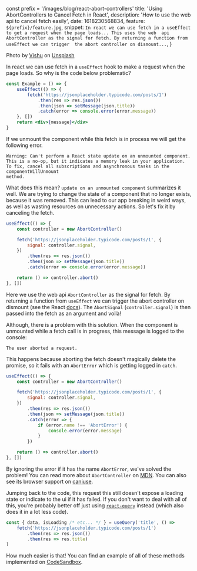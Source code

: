const prefix = '/images/blog/react-abort-controllers'
    title: 'Using AbortControllers to Cancel Fetch in React',
    description: 'How to use the web api to cancel fetch easily',
    date: 1618230568834,
    feature: `${prefix}/feature.jpg`,
    snippet: `In react we can use fetch in a useEffect to get a request when the page loads... This uses the web 
    api AbortController as the signal for fetch. By returning a function from useEffect we can trigger 
    the abort controller on dismount...`,
}

Photo by [Vishu](https://unsplash.com/@vishujoo?utm_source=unsplash&utm_medium=referral&utm_content=creditCopyText) on [Unsplash](https://unsplash.com/s/photos/jet?utm_source=unsplash&utm_medium=referral&utm_content=creditCopyText)

<Divider />

In react we can use fetch in a `useEffect` hook to make a request when the page loads. So why is the code below problematic?

```jsx
const Example = () => {
    useEffect(() => {
        fetch('https://jsonplaceholder.typicode.com/posts/1')
            .then(res => res.json())
            .then(json => setMessage(json.title))
            .catch(error => console.error(error.message))
    }, [])
    return <div>{message}</div>
}
```

If we unmount the component while this fetch is in process we will get the following error.

```
Warning: Can't perform a React state update on an unmounted component.
This is a no-op, but it indicates a memory leak in your application.
To fix, cancel all subscriptions and asynchronous tasks in the componentWillUnmount
method.
```

What does this mean? `update on an unmounted component` summarizes it well. We are trying to change
the state of a component that no longer exists, because it was removed. This can lead to our app
breaking in weird ways, as well as wasting resources on unnecessary actions.
So let's fix it by canceling the fetch.

```jsx
useEffect(() => {
    const controller = new AbortController()

    fetch('https://jsonplaceholder.typicode.com/posts/1', {
        signal: controller.signal,
    })
        .then(res => res.json())
        .then(json => setMessage(json.title))
        .catch(error => console.error(error.message))

    return () => controller.abort()
}, [])
```

Here we use the web api `AbortController` as the signal for fetch. By returning a function from `useEffect` we
can trigger the abort controller on dismount (see the React [docs](https://reactjs.org/docs/hooks-effect.html#example-using-hooks-1)).
The `AbortSignal` (`controller.signal`) is then passed into the fetch as an argument and voilà!

Although, there is a problem with this solution. When the component is unmounted while a fetch call is in progress, this
message is logged to the console:

```
The user aborted a request.
```

This happens because aborting the fetch doesn't magically delete the promise, so it fails with an
`AbortError` which is getting logged in `catch`.

```jsx
useEffect(() => {
    const controller = new AbortController()

    fetch('https://jsonplaceholder.typicode.com/posts/1', {
        signal: controller.signal,
    })
        .then(res => res.json())
        .then(json => setMessage(json.title))
        .catch(error => {
            if (error.name !== 'AbortError') {
                console.error(error.message)
            }
        })

    return () => controller.abort()
}, [])
```

By ignoring the error if it has the name `AbortError`, we've solved the problem! You can read
more about `AbortController` on [MDN](https://developer.mozilla.org/en-US/docs/Web/API/AbortController).
You can also see its browser support on [caniuse](https://caniuse.com/abortcontroller).

Jumping back to the code, this request this still doesn't expose a loading state or indicate to the ui if it has failed.
If you don't want to deal with all of this, you're probably better off just using
[`react-query`](https://react-query.tanstack.com/) instead (which also does it in a lot less code).

```jsx
const { data, isLoading /* etc... */ } = useQuery('title', () =>
    fetch('https://jsonplaceholder.typicode.com/posts/1')
        .then(res => res.json())
        .then(res => res.title)
)
```

How much easier is that! You can find an example of all of these methods implemented on
[CodeSandbox](https://codesandbox.io/s/mutable-pine-psldb?file=/src/Comp.js).
